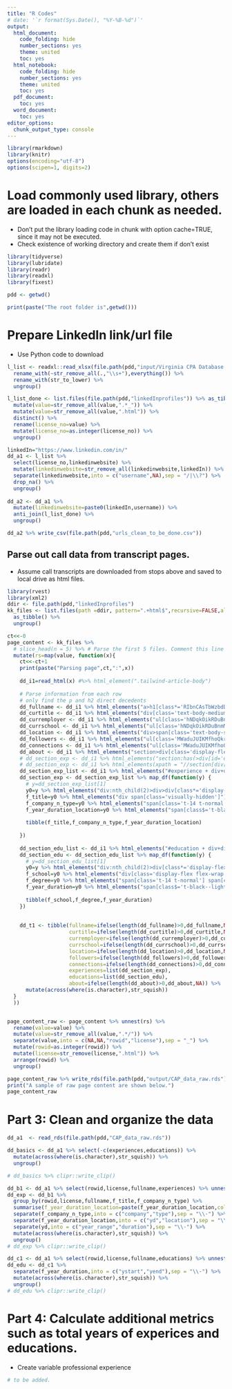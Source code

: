```yaml
---
title: "R Codes"
# date: '`r format(Sys.Date(), "%Y-%B-%d")`'
output:
  html_document:
    code_folding: hide
    number_sections: yes
    theme: united
    toc: yes
  html_notebook:
    code_folding: hide
    number_sections: yes
    theme: united
    toc: yes
  pdf_document:
    toc: yes
  word_document:
    toc: yes
editor_options:
  chunk_output_type: console
---
```


```r
library(rmarkdown)
library(knitr)
options(encoding="utf-8")
options(scipen=1, digits=2)

```

# Load commonly used library, others are loaded in each chunk as needed.
* Don't put the library loading code in chunk with option cache=TRUE, since it may not be executed.
* Check existence of working directory and create them if don't exist
```r
library(tidyverse)
library(lubridate)
library(readr)
library(readxl)
library(fixest)

pdd <- getwd()

print(paste("The root folder is",getwd()))

```


# Prepare LinkedIn link/url file
* Use Python code to download
```r
l_list <- readxl::read_xlsx(file.path(pdd,"input/Virginia CPA Database 10_28_2024.xlsx"),sheet = "List") %>% 
  rename_with(~str_remove_all(.,"\\s+"),everything()) %>% 
  rename_with(str_to_lower) %>% 
  ungroup()

l_list_done <- list.files(file.path(pdd,"linkedInprofiles")) %>% as_tibble() %>% 
  mutate(value=str_remove_all(value,".*_")) %>% 
  mutate(value=str_remove_all(value,".html")) %>% 
  distinct() %>% 
  rename(license_no=value) %>% 
  mutate(license_no=as.integer(license_no)) %>% 
  ungroup()

linkedIn="https://www.linkedin.com/in/"
dd_a1 <- l_list %>% 
  select(license_no,linkedinwebsite) %>% 
  mutate(linkedinwebsite=str_remove_all(linkedinwebsite,linkedIn)) %>% 
  separate(linkedinwebsite,into = c("username",NA),sep = "/|\\?") %>% 
  drop_na() %>% 
  ungroup()
  
dd_a2 <- dd_a1 %>% 
  mutate(linkedinwebsite=paste0(linkedIn,username)) %>% 
  anti_join(l_list_done) %>% 
  ungroup()

dd_a2 %>% write_csv(file.path(pdd,"urls_clean_to_be_done.csv"))

```

## Parse out call data from transcript pages.
* Assume call transcripts are downloaded from stops above and saved to local drive as html files.
```r
library(rvest)
library(xml2)
ddir <- file.path(pdd,"linkedInprofiles")
kk_files <- list.files(path =ddir, pattern=".+html$",recursive=FALSE,all.files=FALSE,full.names=TRUE) %>%
  as_tibble() %>% 
  ungroup()

ct<<-0
page_content <- kk_files %>% 
  # slice_head(n = 5) %>% # Parse the first 5 files. Comment this line to parse all the files.
  mutate(rs=map(value, function(x){
    ct<<-ct+1
    print(paste("Parsing page",ct,":",x))
    
    dd_i1=read_html(x) #%>% html_element(".tailwind-article-body") 
    
    # Parse information from each row
    # only find the p and h2 direct decedents
    dd_fullname <- dd_i1 %>% html_elements("a>h1[class*='RIbnCAsTbWzbdDScQkPGXRrQHSaITKZWQhh']") %>% html_text2()
    dd_curtitle <- dd_i1 %>% html_elements("div[class='text-body-medium break-words']") %>% html_text2()
    dd_curremployer <- dd_i1 %>% html_elements("ul[class='hNDqkOikRDuBnmMRQBsDppnmDpFtRoVtlI']>li:first-child") %>% html_text2()
    dd_currschool <- dd_i1 %>% html_elements("ul[class='hNDqkOikRDuBnmMRQBsDppnmDpFtRoVtlI']>li:last-child") %>% html_text2()
    dd_location <- dd_i1 %>% html_elements("div>span[class='text-body-small inline t-black--light break-words']") %>% html_text2()
    dd_followers <- dd_i1 %>% html_elements("ul[class='MWaduJUIKMfhoQkrCRhYTGnTIpgfQk dZtxzUycPMMyfWWwoWSxLMWZifggjaCUWyn']>li[class='text-body-small t-black--light inline-block']") %>% html_text2()
    dd_connections <- dd_i1 %>% html_elements("ul[class='MWaduJUIKMfhoQkrCRhYTGnTIpgfQk dZtxzUycPMMyfWWwoWSxLMWZifggjaCUWyn']>li[class='text-body-small']") %>% html_text2()
    dd_about <- dd_i1 %>% html_elements("section>div[class='display-flex ph5 pv3'] span[class='visually-hidden']") %>% html_text2()
    # dd_section_exp <- dd_i1 %>% html_elements("section:has(>div[id='experience'])") 
    # dd_section_exp <- dd_i1 %>% html_elements(xpath = "//section[div[@id='experience'") 
    dd_section_exp_list <- dd_i1 %>% html_elements("#experience + div+div>ul[class^='EFLaOlCrViAfIXmeNoOeVWbBsMuTBSwkXZDPU']>li")
    dd_section_exp <- dd_section_exp_list %>% map_df(function(y) {
      # y=dd_section_exp_list[1]
      y0=y %>% html_elements("div:nth_child(2)>div>div[class*='display-flex flex-column full-width']")
      f_title=y0 %>% html_elements("div span[class='visually-hidden']") %>% html_text2()
      f_company_n_type=y0 %>% html_elements("span[class='t-14 t-normal'] span[class='visually-hidden']") %>% html_text2()
      f_year_duration_location=y0 %>% html_elements("span[class$='t-black--light'] span[class='visually-hidden']") %>% html_text2() 
      
      tibble(f_title,f_company_n_type,f_year_duration_location)
      
    })
    
    dd_section_edu_list <- dd_i1 %>% html_elements("#education + div+div>ul[class^='EFLaOlCrViAfIXmeNoOeVWbBsMuTBSwkXZDPU']>li")
    dd_section_edu <- dd_section_edu_list %>% map_df(function(y) {
      # y=dd_section_edu_list[1]
      y0=y %>% html_elements("div:nth_child(2)>div[class*='display-flex flex-row justify-space-between']")
      f_school=y0 %>% html_elements("div[class='display-flex flex-wrap align-items-center full-height'] span[class='visually-hidden']") %>% html_text2()
      f_degree=y0 %>% html_elements("span[class='t-14 t-normal'] span[class='visually-hidden']") %>% html_text2()
      f_year_duration=y0 %>% html_elements("span[class$='t-black--light'] span[class='visually-hidden']") %>% html_text2()
      
      tibble(f_school,f_degree,f_year_duration)
    })
    
    
    dd_t1 <- tibble(fullname=ifelse(length(dd_fullname)>0,dd_fullname,NA),
                    curtitle=ifelse(length(dd_curtitle)>0,dd_curtitle,NA),
                    curremployer=ifelse(length(dd_curremployer)>0,dd_curremployer,NA),
                    currschool=ifelse(length(dd_currschool)>0,dd_currschool,NA),
                    location=ifelse(length(dd_location)>0,dd_location,NA),
                    followers=ifelse(length(dd_followers)>0,dd_followers,NA),
                    connections=ifelse(length(dd_connections)>0,dd_connections,NA),
                    experiences=list(dd_section_exp),
                    educations=list(dd_section_edu),
                    about=ifelse(length(dd_about)>0,dd_about,NA)) %>% 
      mutate(across(where(is.character),str_squish))
  }
  ))


page_content_raw <- page_content %>% unnest(rs) %>% 
  rename(value=value) %>% 
  mutate(value=str_remove_all(value,".*/")) %>% 
  separate(value,into = c(NA,NA,"rowid","license"),sep = "_") %>% 
  mutate(rowid=as.integer(rowid)) %>% 
  mutate(license=str_remove(license,".html")) %>% 
  arrange(rowid) %>% 
  ungroup()

page_content_raw %>% write_rds(file.path(pdd,"output/CAP_data_raw.rds"))
print("A sample of raw page content are shown below.")
page_content_raw

```

# Part 3: Clean and organize the data
```r
dd_a1  <- read_rds(file.path(pdd,"CAP_data_raw.rds"))

dd_basics <- dd_a1 %>% select(-c(experiences,educations)) %>% 
  mutate(across(where(is.character),str_squish)) %>% 
  ungroup()

# dd_basics %>% clipr::write_clip()

dd_b1 <- dd_a1 %>% select(rowid,license,fullname,experiences) %>% unnest(experiences) 
dd_exp <- dd_b1 %>% 
  group_by(rowid,license,fullname,f_title,f_company_n_type) %>% 
  summarise(f_year_duration_location=paste(f_year_duration_location,collapse = "|")) %>% 
  separate(f_company_n_type,into = c("company","type"),sep = "\\·") %>% 
  separate(f_year_duration_location,into = c("yd","location"),sep = "\\|") %>% 
  separate(yd,into = c("year_range","duration"),sep = "\\·") %>% 
  mutate(across(where(is.character),str_squish)) %>% 
  ungroup()
# dd_exp %>% clipr::write_clip()

dd_c1 <- dd_a1 %>% select(rowid,license,fullname,educations) %>% unnest(educations) 
dd_edu <- dd_c1 %>% 
  separate(f_year_duration,into = c("ystart","yend"),sep = "\\-") %>% 
  mutate(across(where(is.character),str_squish)) %>% 
  ungroup()
# dd_edu %>% clipr::write_clip()

```


# Part 4: Calculate additional metrics such as total years of experices and educations.
* Create variable professional experience
```r
# to be added.

```


